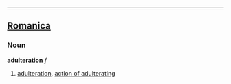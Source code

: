 ----

==[[Romanica]]==
===Noun===
<b>adulteration</b> ''f''
#[[adulteration]], [[action of adulterating]]